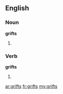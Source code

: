 ==English==

===Noun===
'''grifts'''

# {{plural of|[[grift]]}}

===Verb===
'''grifts'''

# {{third-person singular of|[[grift#Verb|grift]]}}

[[ar:grifts]]
[[fr:grifts]]
[[my:grifts]]